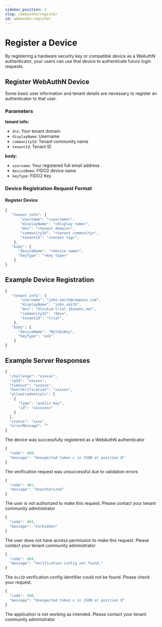 ```yaml
---
sidebar_position: 2
slug: /webauthn/register
id: webauthn-register
---
```



# Register a Device

By registering a hardware security key or compatible device as a WeAuthN authenticator, your users can use that device to authenticate future login requests.

## **Register WebAuthN Device**

Some basic user information and tenant details are necessary to register an authenticator to that user. 

### Parameters

**tenant info:**
- `dns`: Your tenant domain 
- `displayName`: Username 
- `communityId`: Tenant community name
- `tenantId`: Tenant ID

**body:**
- `username`: Your registered full email address
- `deviceName`: FIDO2 device name
- `keyType`: FIDO2 Key


### Device Registration Request Format 

#### Register Device

```jsx 
{
   "tenant info": {
	   "username": "<username>",
	   "displayName": "<display name>",
	   "dns": "<tenant domain>",
	   "communityId": "<tenant community>",
	   "tenantId": "<tenant tag>",
    },
   "body": {
      "deviceName": "<device name>",
      "keyType": "<key type>"
    }
} 
``` 

## **Example Device Registration**

```jsx
{
   "tenant info": {
	   "username": "john.smith@company.com",
	   "displayName": "john.smith",
	   "dns": "blockid-trial.1kosmos.net",
	   "communityId": "devx",
	   "tenantId": "trial",
    },
   "body": {
      "deviceName": "MyYubiKey",
      "keyType": "usb"
    }
} 
```

## **Example Server Responses** 

<Tabs groupId="responses">
<TabItem value="200" Label="200 OK">

```jsx title="200 Success"
{
  "challenge": "xxxxxx",
  "rpId": "xxxxxx",
  "timeout": "xxxxxx",
  "UserVerification": "xxxxxx",
  "allowCredentials": [
    {
      "type": "public-key",
      "id": "xxxxxxxx"
    }
  ],
  "status": "xxxx",
  "errorMessage": ""
}
```
The device was successfully registered as a WebAuthN authenticator 


</TabItem>


<TabItem value="400" Label="400">

```jsx title="400 Validation Errors"
{
  "code": 400,
  "message": "Unexpected token c in JSON at position 0"
}
```
The verification request was unsuccessful due to validation errors


</TabItem>

<TabItem value="401" Label="401">

```jsx title="401 Unauthorized"
{
  "code": 401,
  "message": "Unauthorized"
}
```

The user is not authorized to make this request. Please contact your tenant community administrator

</TabItem>

<TabItem value="403" Label="403">

```jsx title="403 Forbidden"
{
  "code": 403,
  "message": "Forbidden"
}
```


The user does not have access permission to make this request. Please contact your tenant community administrator    

</TabItem>

<TabItem value="404" Label="404">

```jsx title="404" Label="404"
{
  "code": 404,
  "message": "Verification config not found."
}
```

The `dvcID` verification config identifier could not be found. Please check your request. 

</TabItem>

<TabItem value="500" Label="500">

```jsx title="Internal Server Error"
{
  "code": 500,
  "message": "Unexpected token x in JSON at position 0"
}
```

The application is not working as intended. Please contact your tenant community administrator    

</TabItem>


</Tabs>